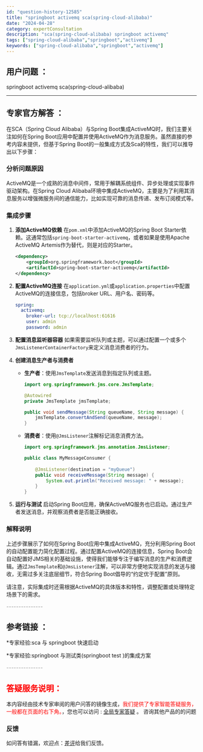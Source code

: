 ```yaml
---
id: "question-history-12585"
title: "springboot activemq sca(spring-cloud-alibaba)"
date: "2024-04-28"
category: expertConsultation
description: "sca(spring-cloud-alibaba) springboot activemq"
tags: ["spring-cloud-alibaba","springboot","activemq"]
keywords: ["spring-cloud-alibaba","springboot","activemq"]
---
```


## 用户问题 ： 
 springboot activemq sca(spring-cloud-alibaba) 

---------------
## 专家官方解答 ：

在SCA（Spring Cloud Alibaba）与Spring Boot集成ActiveMQ时，我们主要关注如何在Spring Boot应用中配置并使用ActiveMQ作为消息服务。虽然直接的参考内容未提供，但基于Spring Boot的一般集成方式及Sca的特性，我们可以推导出以下步骤：

### 分析问题原因

ActiveMQ是一个成熟的消息中间件，常用于解耦系统组件、异步处理或实现事件驱动架构。在Spring Cloud Alibaba环境中集成ActiveMQ，主要是为了利用其消息服务以增强微服务间的通信能力，比如实现可靠的消息传递、发布订阅模式等。

### 集成步骤

1. **添加ActiveMQ依赖**
   在`pom.xml`中添加ActiveMQ的Spring Boot Starter依赖。这通常包括`spring-boot-starter-activemq`，或者如果是使用Apache ActiveMQ Artemis作为替代，则是对应的Starter。

   ```xml
   <dependency>
       <groupId>org.springframework.boot</groupId>
       <artifactId>spring-boot-starter-activemq</artifactId>
   </dependency>
   ```

2. **配置ActiveMQ连接**
   在`application.yml`或`application.properties`中配置ActiveMQ的连接信息，包括broker URL、用户名、密码等。

   ```yaml
   spring:
     activemq:
       broker-url: tcp://localhost:61616
       user: admin
       password: admin
   ```

3. **配置消息监听器容器**
   如果需要监听队列或主题，可以通过配置一个或多个`JmsListenerContainerFactory`来定义消息消费者的行为。

4. **创建消息生产者与消费者**
   - **生产者**：使用`JmsTemplate`发送消息到指定队列或主题。
     ```java
     import org.springframework.jms.core.JmsTemplate;
     
     @Autowired
     private JmsTemplate jmsTemplate;
     
     public void sendMessage(String queueName, String message) {
         jmsTemplate.convertAndSend(queueName, message);
     }
     ```
   - **消费者**：使用`@JmsListener`注解标记消息消费方法。
     ```java
     import org.springframework.jms.annotation.JmsListener;
     
     public class MyMessageConsumer {
         
         @JmsListener(destination = "myQueue")
         public void receiveMessage(String message) {
             System.out.println("Received message: " + message);
         }
     }
     ```

5. **运行与测试**
   启动Spring Boot应用，确保ActiveMQ服务也已启动。通过生产者发送消息，并观察消费者是否能正确接收。

### 解释说明

上述步骤展示了如何在Spring Boot应用中集成ActiveMQ，充分利用Spring Boot的自动配置能力简化配置过程。通过配置ActiveMQ的连接信息，Spring Boot会自动配置好JMS相关的基础设施，使得我们能够专注于编写消息的生产和消费逻辑。通过`JmsTemplate`和`@JmsListener`注解，可以非常方便地实现消息的发送与接收，无需过多关注底层细节，符合Spring Boot倡导的“约定优于配置”原则。

请注意，实际集成时还需根据ActiveMQ的具体版本和特性，调整配置或处理特定场景下的需求。


<font color="#949494">---------------</font> 


## 参考链接 ：

*专家经验:sca 与 springboot 快速启动 
 
 *专家经验:springboot 与测试类(springboot test )的集成方案 


 <font color="#949494">---------------</font> 
 


## <font color="#FF0000">答疑服务说明：</font> 

本内容经由技术专家审阅的用户问答的镜像生成，<font color="#FF0000">我们提供了专家智能答疑服务，一般都在页面的右下角。</font>，您也可以访问 : [全局专家答疑](https://opensource.alibaba.com/chatBot) 。 咨询其他产品的的问题

### 反馈
如问答有错漏，欢迎点：[差评](https://ai.nacos.io/user/feedbackByEnhancerGradePOJOID?enhancerGradePOJOId=12678)给我们反馈。
